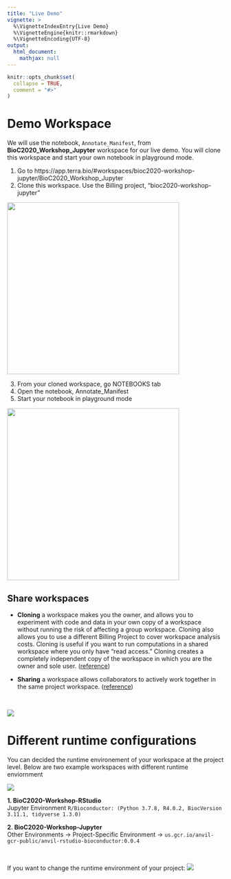 ```yaml
---
title: "Live Demo"
vignette: >
  %\VignetteIndexEntry{Live Demo}
  %\VignetteEngine{knitr::rmarkdown}
  %\VignetteEncoding{UTF-8}
output:
  html_document:
    mathjax: null
---
```



```r
knitr::opts_chunk$set(
  collapse = TRUE,
  comment = "#>"
)
```



# Demo Workspace
We will use the notebook, `Annotate_Manifest`, from **BioC2020_Workshop_Jupyter** workspace 
for our live demo. You will clone this workspace and start your own notebook in 
playground mode.

1. Go to https://app.terra.bio/#workspaces/bioc2020-workshop-jupyter/BioC2020_Workshop_Jupyter   
2. Clone this workspace. Use the Billing project, "bioc2020-workshop-jupyter"   

![](images/clone_demo_workspace2.png){width=500px, height=400px}  

3. From your cloned workspace, go NOTEBOOKS tab   
4. Open the notebook, Annotate_Manifest    
5. Start your notebook in playground mode 

![](images/start_notebooks2.png){width=500px, height=400px}



## Share workspaces
- **Cloning** a workspace makes you the owner, and allows you to experiment with code and data in your own copy of a workspace without running the risk of affecting a group workspace. Cloning also allows you to use a different Billing Project to cover workspace analysis costs. Cloning is useful if you want to run computations in a shared workspace where you only have "read access." Cloning creates a completely independent copy of the workspace in which you are the owner and sole user. ([reference](https://support.terra.bio/hc/en-us/articles/360026130851-How-to-clone-a-workspace))

- **Sharing** a workspace allows collaborators to actively work together in the same project workspace. ([reference](https://support.terra.bio/hc/en-us/articles/360034540171-How-to-share-a-workspace))

<br>

![](images/clone_share.png)  


# Different runtime configurations 
You can decided the runtime environement of your workspace at the project level.
Below are two example workspaces with different runtime enviornment

![](images/bioc2020_workspaces.png)

**1. BioC2020-Workshop-RStudio**   
Jupyter Environment `R/Bioconductor: (Python 3.7.8, R4.0.2, BiocVersion 3.11.1, tidyverse 1.3.0)`  

**2. BioC2020-Workshop-Jupyter**    
Other Environments -> Project-Specific Environment -> `us.gcr.io/anvil-gcr-public/anvil-rstudio-bioconductor:0.0.4` 

<br>

If you want to change the runtime environment of your project:
![](images/custom_runtime.png)

